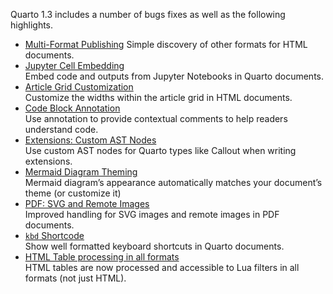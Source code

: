 Quarto 1.3 includes a number of bugs fixes as well as the following highlights.


-   [Multi-Format Publishing](/docs/prerelease/1.3/multi-format.qmd)
    Simple discovery of other formats for HTML documents.
-   [Jupyter Cell Embedding](/docs/prerelease/1.3/embed.qmd)\
    Embed code and outputs from Jupyter Notebooks in Quarto documents.
-   [Article Grid Customization](/docs/prerelease/1.3/grid.qmd)\
    Customize the widths within the article grid in HTML documents.
-   [Code Block Annotation](/docs/prerelease/1.3/code-annotation.qmd)\
    Use annotation to provide contextual comments to help readers understand code.
-   [Extensions: Custom AST Nodes](/docs/prerelease/1.3/ast.qmd)\
    Use custom AST nodes for Quarto types like Callout when writing extensions.
-   [Mermaid Diagram Theming](/docs/prerelease/1.3/mermaid.qmd)\
    Mermaid diagram's appearance automatically matches your document's theme (or customize it)
-   [PDF: SVG and Remote Images](/docs/prerelease/1.3/pdf.qmd)\
    Improved handling for SVG images and remote images in PDF documents.
-   [`kbd` Shortcode](/docs/prerelease/1.3/kbd.qmd)\
    Show well formatted keyboard shortcuts in Quarto documents.
-   [HTML Table processing in all formats](/docs/prerelease/1.3/tables.qmd)\
    HTML tables are now processed and accessible to Lua filters in all formats (not just HTML).